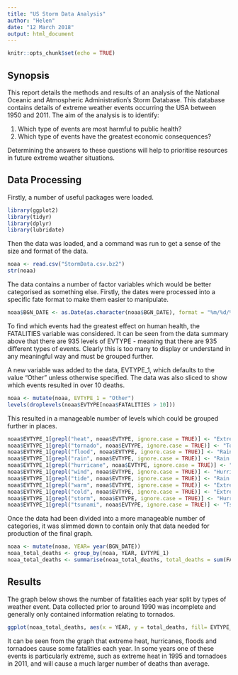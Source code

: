 ```yaml
---
title: "US Storm Data Analysis"
author: "Helen"
date: "12 March 2018"
output: html_document
---
```


```r
knitr::opts_chunk$set(echo = TRUE)
```

## Synopsis
This report details the methods and results of an analysis of the National Oceanic and Atmospheric Administration's Storm Database. This database contains details of extreme weather events occurring the USA between 1950 and 2011. The aim of the analysis is to identify:

1. Which type of events are most harmful to public health?
2. Which type of events have the greatest economic consequences?

Determining the answers to these questions will help to prioritise resources in future extreme weather situations.

## Data Processing

Firstly, a number of useful packages were loaded. 

```r
library(ggplot2)
library(tidyr)
library(dplyr)
library(lubridate)
```

Then the data was loaded, and a command was run to get a sense of the size and format of the data.

```r
noaa <- read.csv("StormData.csv.bz2")
str(noaa)
```

The data contains a number of factor variables which would be better categorised as something else. Firstly, the dates were processed into a specific fate format to make them easier to manipulate.

```r
noaa$BGN_DATE <- as.Date(as.character(noaa$BGN_DATE), format = "%m/%d/%Y")
```

To find which events had the greatest effect on human health, the FATALITIES variable was considered. It can be seen from the data summary above that there are 935 levels of EVTYPE - meaning that there are 935 different types of events. Clearly this is too many to display or understand in any meaningful way and must be grouped further. 

A new variable was added to the data, EVTYPE_1, which defaults to the value "Other" unless otherwise specified. The data was also sliced to show which events resulted in over 10 deaths.

```r
noaa <- mutate(noaa, EVTYPE_1 = "Other")
levels(droplevels(noaa$EVTYPE[noaa$FATALITIES > 10]))
```

This resulted in a manageable number of levels which could be grouped further in places.

```r
noaa$EVTYPE_1[grepl("heat", noaa$EVTYPE, ignore.case = TRUE)] <- "Extreme heat"
noaa$EVTYPE_1[grepl("tornado", noaa$EVTYPE, ignore.case = TRUE)] <- "Tornado"
noaa$EVTYPE_1[grepl("flood", noaa$EVTYPE, ignore.case = TRUE)] <- "Rain / Flood"
noaa$EVTYPE_1[grepl("rain", noaa$EVTYPE, ignore.case = TRUE)] <- "Rain / Flood"
noaa$EVTYPE_1[grepl("hurricane", noaa$EVTYPE, ignore.case = TRUE)] <- "Hurricanes / Storms"
noaa$EVTYPE_1[grepl("wind", noaa$EVTYPE, ignore.case = TRUE)] <- "Hurricanes / Storms"
noaa$EVTYPE_1[grepl("tide", noaa$EVTYPE, ignore.case = TRUE)] <- "Rain / Flood"
noaa$EVTYPE_1[grepl("warm", noaa$EVTYPE, ignore.case = TRUE)] <- "Extreme heat"
noaa$EVTYPE_1[grepl("cold", noaa$EVTYPE, ignore.case = TRUE)] <- "Extreme cold"
noaa$EVTYPE_1[grepl("storm", noaa$EVTYPE, ignore.case = TRUE)] <- "Hurricanes / Storms"
noaa$EVTYPE_1[grepl("tsunami", noaa$EVTYPE, ignore.case = TRUE)] <- "Tsunami"
```

Once the data had been divided into a more manageable number of categories, it was slimmed down to contain only that data needed for production of the final graph.

```r
noaa <- mutate(noaa, YEAR= year(BGN_DATE))
noaa_total_deaths <- group_by(noaa, YEAR, EVTYPE_1)
noaa_total_deaths <- summarise(noaa_total_deaths, total_deaths = sum(FATALITIES))
```




## Results

The graph below shows the number of fatalities each year split by types of weather event. Data collected prior to around 1990 was incomplete and generally only contained information relating to tornados.

```r
ggplot(noaa_total_deaths, aes(x = YEAR, y = total_deaths, fill= EVTYPE_1)) + geom_bar(stat = "identity")
```

It can be seen from the graph that extreme heat, hurricanes, floods and tornadoes cause some fatalities each year. In some years one of these events is particularly extreme, such as extreme heat in 1995 and tornadoes in 2011, and will cause a much larger number of deaths than average.
